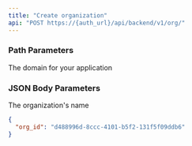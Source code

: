 ```yaml
---
title: "Create organization"
api: "POST https://{auth_url}/api/backend/v1/org/"
---
```


### Path Parameters

<ParamField path="auth_url" type="string" required>
  The domain for your application
</ParamField>

### JSON Body Parameters

<ParamField body="name">The organization's name</ParamField>

<ResponseExample>

```json
{
  "org_id": "d488996d-8ccc-4101-b5f2-131f5f09ddb6"
}
```

</ResponseExample>
